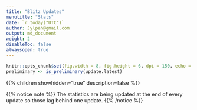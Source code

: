 ```yaml
---
title: "Blitz Updates" 
menutitle: "Stats"
date: `r today("UTC")`
author: Jylpah@gmail.com
output: md_document
weight: 2
disableToc: false
alwaysopen: true
---
```

```r
knitr::opts_chunk$set(fig.width = 8, fig.height = 6, dpi = 150, echo = FALSE, dev = "svglite", fig.ext = "svgz")
preliminary <- is_preliminary(update.latest)
```

{{% children showhidden="true" description=false %}} 

{{% notice note %}}
The statistics are being updated at the end of every update so those lag behind one update. 
{{% /notice %}}


